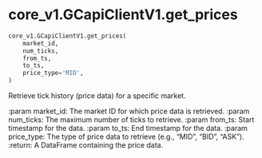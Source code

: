 # core_v1.GCapiClientV1.get_prices { #pygcapi.core_v1.GCapiClientV1.get_prices }

```python
core_v1.GCapiClientV1.get_prices(
    market_id,
    num_ticks,
    from_ts,
    to_ts,
    price_type='MID',
)
```

Retrieve tick history (price data) for a specific market.

:param market_id: The market ID for which price data is retrieved.
:param num_ticks: The maximum number of ticks to retrieve.
:param from_ts: Start timestamp for the data.
:param to_ts: End timestamp for the data.
:param price_type: The type of price data to retrieve (e.g., "MID", "BID", "ASK").
:return: A DataFrame containing the price data.
